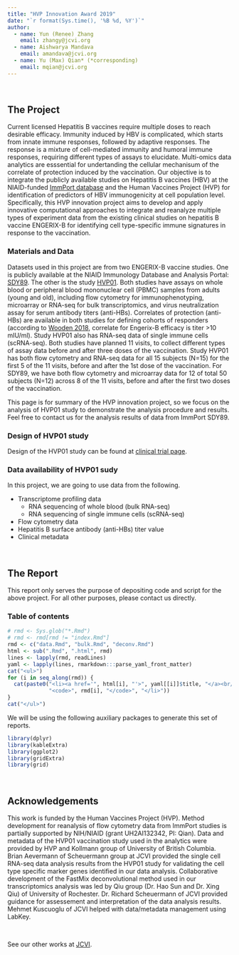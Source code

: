 ```yaml
---
title: "HVP Innovation Award 2019"
date: "`r format(Sys.time(), '%B %d, %Y')`"
author: 
  - name: Yun (Renee) Zhang
    email: zhangy@jcvi.org
  - name: Aishwarya Mandava
    email: amandava@jcvi.org
  - name: Yu (Max) Qian* (*corresponding)
    email: mqian@jcvi.org
---
```


<br>

## The Project

Current licensed Hepatitis B vaccines require multiple doses to reach desirable efficacy. Immunity induced by HBV is complicated, which starts from innate immune responses, followed by adaptive responses. The response is a mixture of cell-mediated immunity and humoral immune responses, requiring different types of assays to elucidate. Multi-omics data analytics are esssential for undertanding the cellular mechanisum of the correlate of protection induced by the vaccination. Our objective is to integrate the publicly available studies on Hepatitis B vaccines (HBV) at the NIAID-funded [ImmPort database](https://immport.org) and the Human Vaccines Project (HVP) for identification of predictors of HBV immunogenicity at cell population level. Specifically, this HVP innovation project aims to develop and apply innovative computational approaches to integrate and reanalyze multiple types of experiment data from the existing clinical studies on hepatitis B vaccine ENGERIX-B for identifying cell type-specific immune signatures in response to the vaccination.

### Materials and Data

Datasets used in this project are from two ENGERIX-B vaccine studies. One is publicly available at the NIAID Immunology Database and Analysis Portal: [SDY89](https://www.immport.org). The other is the study [HVP01](https://clinicaltrials.gov/ct2/show/NCT03083158). Both studies have assays on whole blood or peripheral blood mononuclear cell (PBMC) samples from adults (young and old), including flow cytometry for immunophenotyping, microarray or RNA-seq for bulk transcriptomics, and virus neutralization assay for serum antibody titers (anti-HBs). Correlates of protection (anti-HBs) are available in both studies for defining cohorts of responders (according to [Wooden 2018](https://www.ncbi.nlm.nih.gov/pmc/articles/PMC6183335), correlate for Engerix-B efficacy is titer >10 mIU/ml). Study HVP01 also has RNA-seq data of single immune cells (scRNA-seq). Both studies have planned 11 visits, to collect different types of assay data before and after three doses of the vaccination. Study HVP01 has both flow cytometry and RNA-seq data for all 15 subjects (N=15) for the first 5 of the 11 visits, before and after the 1st dose of the vaccination. For SDY89, we have both flow cytometry and microarray data for 12 of total 50 subjects (N=12) across 8 of the 11 visits, before and after the first two doses of the vaccination.

This page is for summary of the HVP innovation project, so we focus on the analysis of HVP01 study to demonstrate the analysis procedure and results. Feel free to contact us for the analysis results of data from ImmPort SDY89.

### Design of HVP01 study

Design of the HVP01 study can be found at [clinical trial page](https://clinicaltrials.gov/ct2/show/study/NCT03083158).


### Data availability of HVP01 sudy

In this project, we are going to use data from the following.

- Transcriptome profiling data
    + RNA sequencing of whole blood (bulk RNA-seq)
    + RNA sequencing of single immune cells (scRNA-seq)
- Flow cytometry data
- Hepatitis B surface antibody (anti-HBs) titer value
- Clinical metadata


<br>

## The Report

This report only serves the purpose of depositing code and script for the above project. For all other purposes, please contact us directly.

### Table of contents

```r
# rmd <- Sys.glob("*.Rmd")
# rmd <- rmd[rmd != "index.Rmd"]
rmd <- c("data.Rmd", "bulk.Rmd", "deconv.Rmd")
html <- sub(".Rmd", ".html", rmd)
lines <- lapply(rmd, readLines)
yaml <- lapply(lines, rmarkdown:::parse_yaml_front_matter)
cat("<ul>")
for (i in seq_along(rmd)) {
  cat(paste0("<li><a href='", html[i], "'>", yaml[[i]]$title, "</a><br/>",
             "<code>", rmd[i], "</code>", "</li>"))
}
cat("</ul>")
```

We will be using the following auxiliary packages to generate this set of reports.
```r
library(dplyr)
library(kableExtra)
library(ggplot2)
library(gridExtra)
library(grid)
```

<br>

## Acknowledgements

This work is funded by the Human Vaccines Project (HVP). Method development for reanalysis of flow cytometry data from ImmPort studies is partially supported by NIH/NIAID (grant UH2AI132342, PI: Qian). Data and metadata of the HVP01 vaccination study used in the analytics were provided by HVP and Kollmann group of University of British Columbia. Brian Aevermann of Scheuermann group at JCVI provided the single cell RNA-seq data analysis results from the HVP01 study for validating the cell type specific marker genes identified in our data analysis. Collaborative development of the FastMix deconvolutional method used in our transcriptomics analysis was led by Qiu group (Dr. Hao Sun and Dr. Xing Qiu) of University of Rochester. Dr. Richard Scheuermann of JCVI provided guidance for assessement and interpretation of the data analysis results. Mehmet Kuscuoglu of JCVI helped with data/metadata management using LabKey.


<br>

See our other works at [JCVI](https://www.jcvi.org/).
